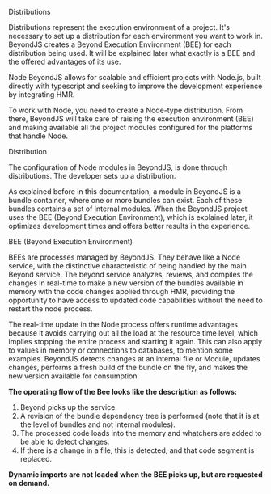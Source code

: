 
<Title>BEE</Title>

<SubTitle>Distributions</SubTitle>

Distributions represent the execution environment of a project. It's necessary to set up a distribution for each environment you want to work in. BeyondJS creates a Beyond Execution Environment (BEE) for each distribution being used. It will be explained later what exactly is a BEE and the offered advantages of its use.

<SubTitle>Node</SubTitle>
BeyondJS allows for scalable and efficient projects with <ELink to="https://nodejs.org/">Node.js</ELink>, built directly with typescript and seeking to improve the development experience by integrating HMR.

To work with Node, you need to create a Node-type distribution. From there, BeyondJS will take care of raising the execution environment (BEE) and making available all the project modules configured for the platforms that handle Node.

<SubTitle>Distribution</SubTitle>

The configuration of Node modules in BeyondJS, is done through distributions. The developer sets up a distribution.

As explained before in this documentation, a module in BeyondJS is a bundle container, where one or more bundles can exist. Each of these bundles contains a set of internal modules. When the BeyondJS project uses the BEE (Beyond Execution Environment), which is explained later, it optimizes development times and offers better results in the experience.

<SubTitle>BEE (Beyond Execution Environment)</SubTitle>

BEEs are processes managed by BeyondJS. They behave like a Node service, with the distinctive characteristic of being handled by the main Beyond service. The beyond service analyzes, reviews, and compiles the changes in real-time to make a new version of the bundles available in memory with the code changes applied through HMR, providing the opportunity to have access to updated code capabilities without the need to restart the node process.

The real-time update in the Node process offers runtime advantages because it avoids carrying out all the load at the resource time level, which implies stopping the entire process and starting it again. This can also apply to values in memory or connections to databases, to mention some examples. BeyondJS detects changes at an internal file or <Link to="/docs/modules#internal-modules">Module</Link>, updates changes, performs a fresh build of the bundle on the fly, and makes the new version available for consumption.

**The operating flow of the Bee looks like the description as follows:**

1. Beyond picks up the service.
2. A revision of the bundle dependency tree is performed (note that it is at the level of bundles and not internal modules).
3. The processed code loads into the memory and whatchers are added to be able to detect changes.
4. If there is a change in a file, this is detected, and that code segment is replaced.

**Dynamic imports are not loaded when the BEE picks up, but are requested on demand.**
